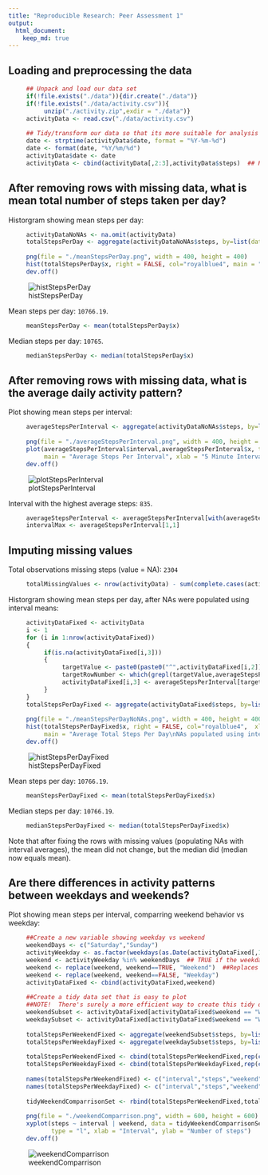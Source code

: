```yaml
---
title: "Reproducible Research: Peer Assessment 1"
output: 
  html_document:
    keep_md: true
---
```



## Loading and preprocessing the data
```r
     ## Unpack and load our data set
     if(!file.exists("./data")){dir.create("./data")}
     if(!file.exists("./data/activity.csv")){
          unzip("./activity.zip",exdir = "./data")}
     activityData <- read.csv("./data/activity.csv")
     
     ## Tidy/transform our data so that its more suitable for analysis
     date <- strptime(activityData$date, format = "%Y-%m-%d")
     date <- format(date, "%Y/%m/%d")
     activityData$date <- date
     activityData <- cbind(activityData[,2:3],activityData$steps)  ## Reorder variables
```


## After removing rows with missing data, what is mean total number of steps taken per day?

Historgram showing mean steps per day:
```r
     activityDataNoNAs <- na.omit(activityData)
     totalStepsPerDay <- aggregate(activityDataNoNAs$steps, by=list(date = activityDataNoNAs$date), FUN=sum)
     
     png(file = "./meanStepsPerDay.png", width = 400, height = 400)
     hist(totalStepsPerDay$x, right = FALSE, col="royalblue4", main = "Steps Taken Per Day", xlab = "Steps")
     dev.off()
```
![histStepsPerDay](https://github.com/trevorsaurus9000/RepData_PeerAssessment1/blob/master/meanStepsPerDay.png)

Mean steps per day: `10766.19`.
```r
     meanStepsPerDay <- mean(totalStepsPerDay$x)
```

Median steps per day: `10765`.
```r
     medianStepsPerDay <- median(totalStepsPerDay$x)
```

## After removing rows with missing data, what is the average daily activity pattern?

Plot showing mean steps per interval:
```r
     averageStepsPerInterval <- aggregate(activityDataNoNAs$steps, by=list(interval = activityDataNoNAs$interval), FUN=mean)
     
     png(file = "./averageStepsPerInterval.png", width = 400, height = 400)
     plot(averageStepsPerInterval$interval,averageStepsPerInterval$x, type ="l", col="royalblue4",
          main = "Average Steps Per Interval", xlab = "5 Minute Interval", ylab = "Average Steps Taken")
     dev.off()
```

![plotStepsPerInterval](https://github.com/trevorsaurus9000/RepData_PeerAssessment1/blob/master/averageStepsPerInterval.png)

Interval with the highest average steps: `835`.
```r
     averageStepsPerInterval <- averageStepsPerInterval[with(averageStepsPerInterval, order(-x)),]
     intervalMax <- averageStepsPerInterval[1,1]
```

## Imputing missing values

Total observations missing steps (value = NA): `2304`
```r
     totalMissingValues <- nrow(activityData) - sum(complete.cases(activityData$steps))
```

Historgram showing mean steps per day, after NAs were populated using interval means:
```r
     activityDataFixed <- activityData
     i <- 1
     for (i in 1:nrow(activityDataFixed))
     {
          if(is.na(activityDataFixed[i,3]))
          {
               targetValue <- paste0(paste0("^",activityDataFixed[i,2]),"$")
               targetRowNumber <- which(grepl(targetValue,averageStepsPerInterval$interval))
               activityDataFixed[i,3] <- averageStepsPerInterval[targetRowNumber,2]
          }
     }
     totalStepsPerDayFixed <- aggregate(activityDataFixed$steps, by=list(date = activityDataFixed$date), FUN=sum)
     
     png(file = "./meanStepsPerDayNoNAs.png", width = 400, height = 400)
     hist(totalStepsPerDayFixed$x, right = FALSE, col="royalblue4",  xlab = "Total Steps Taken",
          main = "Average Total Steps Per Day\nNAs populated using interval means")
     dev.off()
```

![histStepsPerDayFixed](https://github.com/trevorsaurus9000/RepData_PeerAssessment1/blob/master/meanStepsPerDayNoNAs.png)

Mean steps per day: `10766.19`.
```r
     meanStepsPerDayFixed <- mean(totalStepsPerDayFixed$x)
```

Median steps per day: `10766.19`.
```r
     medianStepsPerDayFixed <- median(totalStepsPerDayFixed$x)
```

Note that after fixing the rows with missing values (populating NAs with interval averages), the mean did not change, but the median did (median now equals mean).

## Are there differences in activity patterns between weekdays and weekends?

Plot showing mean steps per interval, comparring weekend behavior vs weekday:
```r
     ##Create a new variable showing weekday vs weekend
     weekendDays <- c("Saturday","Sunday")
     activityWeekday <- as.factor(weekdays(as.Date(activityDataFixed[,1],format = "%m/%d/%Y"))) ## Creates a vector of weekdays
     weekend <- activityWeekday %in% weekendDays  ## TRUE if the weekday was Saturday or Sunday
     weekend <- replace(weekend, weekend==TRUE, "Weekend")  ##Replaces TRUE/FALSE with "Weekend"/"Weekday"
     weekend <- replace(weekend, weekend==FALSE, "Weekday")
     activityDataFixed <- cbind(activityDataFixed,weekend)
     
     ##Create a tidy data set that is easy to plot
     ##NOTE!  There's surely a more efficient way to create this tidy data set, but I'm pressed for time...
     weekendSubset <- activityDataFixed[activityDataFixed$weekend == "Weekend",]
     weekdaySubset <- activityDataFixed[activityDataFixed$weekend == "Weekday",]
     
     totalStepsPerWeekendFixed <- aggregate(weekendSubset$steps, by=list(interval = weekendSubset$interval), FUN=mean)
     totalStepsPerWeekdayFixed <- aggregate(weekdaySubset$steps, by=list(interval = weekdaySubset$interval), FUN=mean)
     
     totalStepsPerWeekendFixed <- cbind(totalStepsPerWeekendFixed,rep(c("Weekend"),each=nrow(totalStepsPerWeekendFixed)))
     totalStepsPerWeekdayFixed <- cbind(totalStepsPerWeekdayFixed,rep(c("Weekday"),each=nrow(totalStepsPerWeekdayFixed)))
     
     names(totalStepsPerWeekendFixed) <- c("interval","steps","weekend")
     names(totalStepsPerWeekdayFixed) <- c("interval","steps","weekend")
     
     tidyWeekendComparrisonSet <- rbind(totalStepsPerWeekendFixed,totalStepsPerWeekdayFixed)
     
     png(file = "./weekendComparrison.png", width = 600, height = 600)
     xyplot(steps ~ interval | weekend, data = tidyWeekendComparrisonSet, layout = c(1,2),
            type = "l", xlab = "Interval", ylab = "Number of steps")
     dev.off()
```

![weekendComparrison](https://github.com/trevorsaurus9000/RepData_PeerAssessment1/blob/master/weekendComparrison.png)
